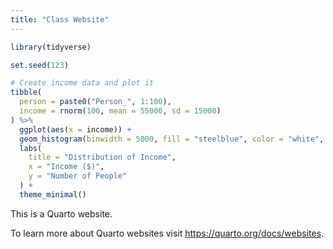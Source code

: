 ```yaml
---
title: "Class Website"
---
```


```r
library(tidyverse)

set.seed(123)

# Create income data and plot it
tibble(
  person = paste0("Person_", 1:100),
  income = rnorm(100, mean = 55000, sd = 15000)
) %>%
  ggplot(aes(x = income)) +
  geom_histogram(binwidth = 5000, fill = "steelblue", color = "white", alpha = 0.8) +
  labs(
    title = "Distribution of Income",
    x = "Income ($)",
    y = "Number of People"
  ) +
  theme_minimal()
```

This is a Quarto website.

To learn more about Quarto websites visit <https://quarto.org/docs/websites>.
